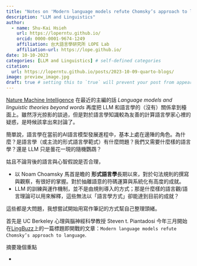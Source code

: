 ```yaml
---
title: "Notes on 'Modern language models refute Chomsky’s approach to language (Steven T. Piantadosi)'"
description: "LLM and Linguistics"
author:
  - name: Shu-Kai Hsieh
    url: https://loperntu.github.io/
    orcid: 0000-0001-9674-1249
    affiliation: 台大語言學研究所 LOPE Lab
    affiliation-url: https://lope.github.io/ 
date: 10-10-2023
categories: [LLM and Linguistics] # self-defined categories
citation: 
  url: https://loperntu.github.io/posts/2023-10-09-quarto-blogs/ 
image: preview_image.jpg
draft: true # setting this to `true` will prevent your post from appearing on your listing page until you're ready!
---
```



[Nature Machine Intelligence](https://www.nature.com/articles/s42256-023-00703-8) 在最近的主編的話 *Language models and linguistic theories beyond words* 再度把 LLM 和語言學的（沒有）關係拿到檯面上。雖然浮光掠影的談過，但是對於語言學知識較為友善的計算語言學家心裡的疑惑，是時候該拿出來討論了。

簡單說，語言學在當前的AI語言模型發展進程中，基本上處在邊陲的角色。為什麼？是語言學（或主流的形式語言學範式）有什麼問題？我們又需要什麼樣的語言學？還是 LLM 只是曇花一現的隨機鸚鵡？

姑且不論背後的語言與心智假說是否合理，

- 以 Noam Choamsky 馬首是瞻的 **形式語言學**長期以來，對於句法規則的撰寫與觀察，有很好的掌握。對於抽離語意的符碼運算與系統化有高度的成就。
- LLM 的訓練與運作機制，並不是由規則導入的方式；那是什麼樣的語言觀/語言理論可以用來解釋，這些無法以「語言學方式」卻能達到目前的成就？

這些都是大問題，我想嘗試開始用寫作筆記的方式幫自己整理頭緒。

首先是 UC Berkeley 心理與腦神經科學教授 Steven t. Piantadosi 今年三月開始在[LingBuzz](https://lingbuzz.net/lingbuzz/007180)上的一篇標題即開戰的文章：`Modern language models refute Chomsky’s approach to language`.

摘要幾個重點

- 






